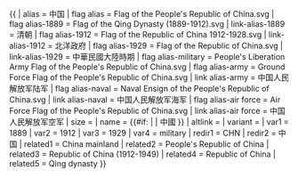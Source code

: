 {{ {{{1<noinclude>|country showdata</noinclude>}}}
| alias = 中国
| flag alias = Flag of the People's Republic of China.svg
| flag alias-1889 = Flag of the Qing Dynasty (1889-1912).svg
| link-alias-1889 = 清朝
| flag alias-1912 = Flag of the Republic of China 1912-1928.svg
| link-alias-1912 = 北洋政府
| flag alias-1929 = Flag of the Republic of China.svg
| link-alias-1929 = 中華民國大陸時期
| flag alias-military = People's Liberation Army Flag of the People's Republic of China.svg
| flag alias-army = Ground Force Flag of the People's Republic of China.svg
| link alias-army = 中国人民解放军陆军
| flag alias-naval = Naval Ensign of the People's Republic of China.svg
| link alias-naval = 中国人民解放军海军
| flag alias-air force = Air Force Flag of the People's Republic of China.svg
| link alias-air force = 中国人民解放军空军
| size = {{{size|}}}
| name = {{#if: {{{name|}}} | {{{name|}}} | 中國 }}
| altlink = {{{altlink|}}}
| variant = {{{variant|}}}
<noinclude>
| var1 = 1889
| var2 = 1912
| var3 = 1929
| var4 = military
| redir1 = CHN
| redir2 = 中国
| related1 = China mainland
| related2 = People's Republic of China
| related3 = Republic of China (1912-1949)
| related4 = Republic of China
| related5 = Qing dynasty
</noinclude>
}}
